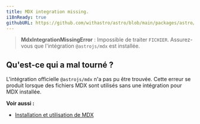 ```yaml
---
title: MDX integration missing.
i18nReady: true
githubURL: https://github.com/withastro/astro/blob/main/packages/astro/src/core/errors/errors-data.ts
---
```


> **MdxIntegrationMissingError** : Impossible de traiter `FICHIER`. Assurez-vous que l'intégration `@astrojs/mdx` est installée.

## Qu'est-ce qui a mal tourné ?

L'intégration officielle `@astrojs/mdx` n'a pas pu être trouvée. Cette erreur se produit lorsque des fichiers MDX sont utilisés sans une intégration pour MDX installée.

**Voir aussi :**

-  [Installation et utilisation de MDX](/fr/guides/integrations-guide/mdx/)
